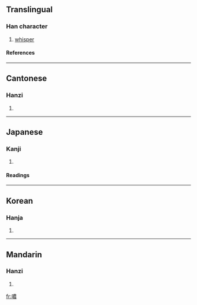 {{see|哝}}

==Translingual==
===Han character===
{{Han char|rn=30|rad=口|as=13|sn=16|four=6503<sub>2</sub>|canj=口廿田女 (RTWV)}}
# [[whisper]]
====References====
{{Han ref|kx=0209.340|dkj=04368|dj=0432.180|hdz=10691.070|uh=5665|ud=22117|bh=BEBA|bd=48826}}
----
==Cantonese==
===Hanzi===
{{yue-hanzi|jyut=|y=nung4}}
# {{defn|Cantonese}}
----
==Japanese==
===Kanji===
{{ja-kanji|grade=|rs=口13}}
# {{defn|Japanese}} 
====Readings====
{{ja-readings|on=[[どう]] (dō), [[ぬ]] (nu), [[だう]] (dau), [[にょう]] (nyō)|kun=[[ささやく]] (sasayaku)}}
----
==Korean==
===Hanja===
{{ko-hanja|hangeul=농|rv=nong|mr=nong}}
# {{defn|Korean}}
----
==Mandarin==
===Hanzi===
{{cmn-hanzi|sim=哝|pin=[[nóng]] ([[nong2]])|wg=nung<sup>2</sup>}}
# {{defn|Mandarin}}

[[fr:噥]]
